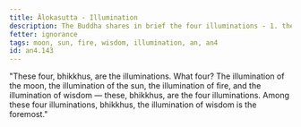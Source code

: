 ```yaml
---
title: Ālokasutta - Illumination
description: The Buddha shares in brief the four illuminations - 1. the moon, 2. the sun, 3. fire, and 4. wisdom.
fetter: ignorance
tags: moon, sun, fire, wisdom, illumination, an, an4
id: an4.143
---
```


"These four, bhikkhus, are the illuminations. What four? The illumination of the moon, the illumination of the sun, the illumination of fire, and the illumination of wisdom — these, bhikkhus, are the four illuminations. Among these four illuminations, bhikkhus, the illumination of wisdom is the foremost."